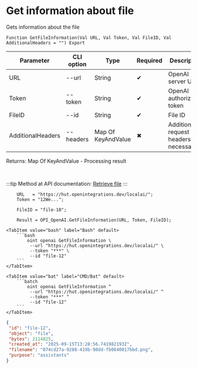 ﻿---
sidebar_position: 3
description: Get information about file and other functions to work with OpenAI in the Open Integration Package, a free open-source integration library for 1C:Enterprise 8, OneScript and CLI
keywords: [1C, 1С, 1С:Enterprise, 1С:Enterprise 8.3, API, Integration, Services, Exchange, OneScript, CLI, OpenAI]
---


# Get information about file
 Gets information about the file



`Function GetFileInformation(Val URL, Val Token, Val FileID, Val AdditionalHeaders = "") Export`

  | Parameter | CLI option | Type | Required | Description |
  |-|-|-|-|-|
  | URL | --url | String | &#x2714; | OpenAI server URL |
  | Token | --token | String | &#x2714; | OpenAI authorization token |
  | FileID | --id | String | &#x2714; | File ID |
  | AdditionalHeaders | --headers | Map Of KeyAndValue | &#x2716; | Additional request headers, if necessary |

  
  Returns:  Map Of KeyAndValue - Processing result

<br/>

:::tip
Method at API documentation: [Retrieve file](https://platform.openai.com/docs/api-reference/files/retrieve)
:::
<br/>



```bsl title="1C:Enterprise/OneScript code example"
    URL   = "https://hut.openintegrations.dev/localai/";
    Token = "12We...";

    FileID = "file-18";

    Result = OPI_OpenAI.GetFileInformation(URL, Token, FileID);
```
 

 <Tabs>
  
    <TabItem value="bash" label="Bash" default>
        ```bash
            oint openai GetFileInformation \
             --url "https://hut.openintegrations.dev/localai/" \
             --token "***" \
             --id "file-12"
        ```
    </TabItem>
  
    <TabItem value="bat" label="CMD/Bat" default>
        ```batch
            oint openai GetFileInformation ^
             --url "https://hut.openintegrations.dev/localai/" ^
             --token "***" ^
             --id "file-12"
        ```
    </TabItem>
</Tabs>


```json title="Result"
{
 "id": "file-12",
 "object": "file",
 "bytes": 2114025,
 "created_at": "2025-09-15T13:28:56.741982193Z",
 "filename": "074cd27a-9288-419b-90dd-fb0640017bbd.png",
 "purpose": "assistants"
}
```
